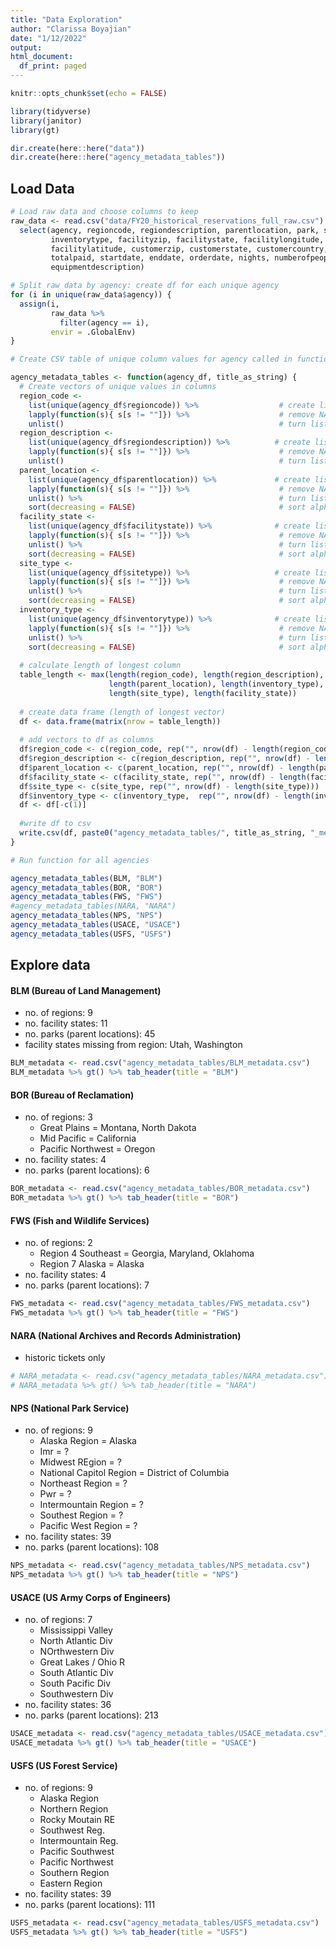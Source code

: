 ```yaml
---
title: "Data Exploration"
author: "Clarissa Boyajian"
date: "1/12/2022"
output: 
html_document:
  df_print: paged
---
```


```r
knitr::opts_chunk$set(echo = FALSE)

library(tidyverse)
library(janitor)
library(gt)

dir.create(here::here("data"))
dir.create(here::here("agency_metadata_tables"))
```

## Load Data

```r
# Load raw data and choose columns to keep
raw_data <- read.csv("data/FY20_historical_reservations_full_raw.csv") %>% 
  select(agency, regioncode, regiondescription, parentlocation, park, sitetype, usetype, 
         inventorytype, facilityzip, facilitystate, facilitylongitude, 
         facilitylatitude, customerzip, customerstate, customercountry, 
         totalpaid, startdate, enddate, orderdate, nights, numberofpeople, 
         equipmentdescription)

# Split raw data by agency: create df for each unique agency
for (i in unique(raw_data$agency)) {
  assign(i, 
         raw_data %>% 
           filter(agency == i), 
         envir = .GlobalEnv)
}
```

```r
# Create CSV table of unique column values for agency called in function

agency_metadata_tables <- function(agency_df, title_as_string) {
  # Create vectors of unique values in columns
  region_code <- 
    list(unique(agency_df$regioncode)) %>%                  # create list of unique values
    lapply(function(s){ s[s != ""]}) %>%                    # remove NA values
    unlist()                                                # turn list into vector for adding to df
  region_description <- 
    list(unique(agency_df$regiondescription)) %>%          # create list of unique values
    lapply(function(s){ s[s != ""]}) %>%                    # remove NA values
    unlist()                                                # turn list into vector for adding to df
  parent_location <- 
    list(unique(agency_df$parentlocation)) %>%             # create list of unique values
    lapply(function(s){ s[s != ""]}) %>%                    # remove NA values
    unlist() %>%                                            # turn list into vector for adding to df
    sort(decreasing = FALSE)                                # sort alphabetically 
  facility_state <- 
    list(unique(agency_df$facilitystate)) %>%              # create list of unique values
    lapply(function(s){ s[s != ""]}) %>%                    # remove NA values
    unlist() %>%                                            # turn list into vector for adding to df
    sort(decreasing = FALSE)                                # sort alphabetically
  site_type <- 
    list(unique(agency_df$sitetype)) %>%                   # create list of unique values
    lapply(function(s){ s[s != ""]}) %>%                    # remove NA values
    unlist() %>%                                            # turn list into vector for adding to df
    sort(decreasing = FALSE)                                # sort alphabetically
  inventory_type <- 
    list(unique(agency_df$inventorytype)) %>%              # create list of unique values
    lapply(function(s){ s[s != ""]}) %>%                    # remove NA values
    unlist() %>%                                            # turn list into vector for adding to df
    sort(decreasing = FALSE)                                # sort alphabetically
  
  # calculate length of longest column
  table_length <- max(length(region_code), length(region_description),
                      length(parent_location), length(inventory_type),
                      length(site_type), length(facility_state))
  
  # create data frame (length of longest vector)
  df <- data.frame(matrix(nrow = table_length))
  
  # add vectors to df as columns
  df$region_code <- c(region_code, rep("", nrow(df) - length(region_code))) # add black cells to fill df
  df$region_description <- c(region_description, rep("", nrow(df) - length(region_description)))
  df$parent_location <- c(parent_location, rep("", nrow(df) - length(parent_location)))
  df$facility_state <- c(facility_state, rep("", nrow(df) - length(facility_state)))
  df$site_type <- c(site_type, rep("", nrow(df) - length(site_type)))
  df$inventory_type <- c(inventory_type,  rep("", nrow(df) - length(inventory_type)))
  df <- df[-c(1)]
  
  #write df to csv
  write.csv(df, paste0("agency_metadata_tables/", title_as_string, "_metadata.csv"))
}
```

```r
# Run function for all agencies

agency_metadata_tables(BLM, "BLM")
agency_metadata_tables(BOR, "BOR")
agency_metadata_tables(FWS, "FWS")
#agency_metadata_tables(NARA, "NARA")
agency_metadata_tables(NPS, "NPS")
agency_metadata_tables(USACE, "USACE")
agency_metadata_tables(USFS, "USFS")
```


## Explore data

#### BLM (Bureau of Land Management)

- no. of regions: 9
- no. facility states: 11
- no. parks (parent locations): 45
- facility states missing from region: Utah, Washington

```r
BLM_metadata <- read.csv("agency_metadata_tables/BLM_metadata.csv")
BLM_metadata %>% gt() %>% tab_header(title = "BLM")
```

#### BOR (Bureau of Reclamation)

- no. of regions: 3
  - Great Plains = Montana, North Dakota
  - Mid Pacific = California
  - Pacific Northwest = Oregon
- no. facility states: 4
- no. parks (parent locations): 6

```r
BOR_metadata <- read.csv("agency_metadata_tables/BOR_metadata.csv")
BOR_metadata %>% gt() %>% tab_header(title = "BOR")
```

#### FWS (Fish and Wildlife Services)

- no. of regions: 2
  - Region 4 Southeast = Georgia, Maryland, Oklahoma
  - Region 7 Alaska = Alaska
- no. facility states: 4
- no. parks (parent locations): 7

```r
FWS_metadata <- read.csv("agency_metadata_tables/FWS_metadata.csv")
FWS_metadata %>% gt() %>% tab_header(title = "FWS")
```

#### NARA (National Archives and Records Administration)

- historic tickets only 

```r
# NARA_metadata <- read.csv("agency_metadata_tables/NARA_metadata.csv")
# NARA_metadata %>% gt() %>% tab_header(title = "NARA")
```

#### NPS (National Park Service)

- no. of regions: 9
  - Alaska Region = Alaska
  - Imr = ?
  - Midwest REgion = ?
  - National Capitol Region = District of Columbia
  - Northeast Region = ?
  - Pwr = ?
  - Intermountain Region = ?
  - Southest Region = ?
  - Pacific West Region = ?
- no. facility states: 39
- no. parks (parent locations): 108

```r
NPS_metadata <- read.csv("agency_metadata_tables/NPS_metadata.csv")
NPS_metadata %>% gt() %>% tab_header(title = "NPS")
```

#### USACE (US Army Corps of Engineers)

- no. of regions: 7
  - Mississippi Valley
  - North Atlantic Div
  - NOrthwestern Div
  - Great Lakes / Ohio R
  - South Atlantic Div
  - South Pacific Div
  - Southwestern Div
- no. facility states: 36
- no. parks (parent locations): 213

```r
USACE_metadata <- read.csv("agency_metadata_tables/USACE_metadata.csv")
USACE_metadata %>% gt() %>% tab_header(title = "USACE")
```

#### USFS (US Forest Service)

- no. of regions: 9
  - Alaska Region 
  - Northern Region
  - Rocky Moutain RE
  - Southwest Reg.
  - Intermountain Reg.
  - Pacific Southwest
  - Pacific Northwest
  - Southern Region
  - Eastern Region
- no. facility states: 39
- no. parks (parent locations): 111

```r
USFS_metadata <- read.csv("agency_metadata_tables/USFS_metadata.csv")
USFS_metadata %>% gt() %>% tab_header(title = "USFS")
```









